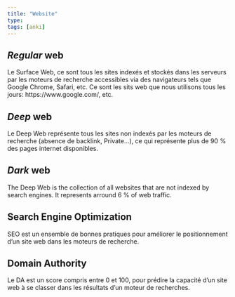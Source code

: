 ```yaml
---
title: "Website"
type:
tags: [anki]
---
```


## _Regular_ web

<!-- notecardId: 1702241912707 -->

Le Surface Web, ce sont tous les sites indexés et stockés dans les serveurs par
les moteurs de recherche accessibles via des navigateurs tels que Google Chrome,
Safari, etc. Ce sont les sits web que nous utilisons tous les jours:
https://www.google.com/, etc.

## _Deep_ web

<!-- notecardId: 1702241912711 -->

Le Deep Web représente tous les sites non indexés par les moteurs de recherche (absence de backlink, Private…), ce qui représente plus de 90 % des pages internet disponibles.

## _Dark_ web

<!-- notecardId: 1702241912715 -->

The Deep Web is the collection of all websites that are not indexed by search engines. It represents arround 6 % of web traffic.

## Search Engine Optimization

<!-- notecardId: 1702241912717 -->

SEO est un ensemble de bonnes pratiques pour améliorer le positionnement d'un site web dans les moteurs de recherche.

## Domain Authority

<!-- notecardId: 1702241912720 -->

Le DA est un score compris entre 0 et 100, pour prédire la capacité d'un site web à se classer dans les résultats d'un moteur de recherches.
